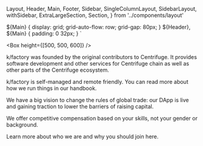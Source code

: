   Layout,
  Header,
  Main,
  Footer,
  Sidebar,
  SingleColumnLayout,
  SidebarLayout,
  withSidebar,
  ExtraLargeSection,
  Section,
} from '../components/layout'

  ${Main} {
    display: grid;
    grid-auto-flow: row;
    grid-gap: 80px;
  }
  ${Header}, ${Main} {
    padding: 0 32px;
  }
`

<!-- Hero -->

<Box height={[500, 500, 600]} />

<!-- Section -->

<Section variant="xlarge" label="About">

k/factory was founded by the original contributors to Centrifuge. It provides software development and other services for Centrifuge chain as well as other parts of the Centrifuge ecosystem.

</Section>

<!-- Section -->

<Section variant="xlarge" label="Work with us" marginBottom="40px">

k/factory is self-managed and remote friendly. You can read more about how we run things in our handbook.

We have a big vision to change the rules of global trade: our DApp is live and gaining traction to lower the barriers of raising capital.

We offer competitive compensation based on your skills, not your gender or background.

Learn more about who we are and why you should join here.

</Section>
